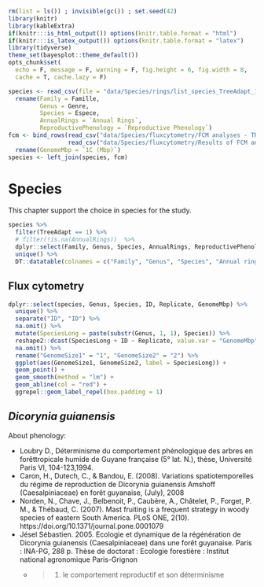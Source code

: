```r
rm(list = ls()) ; invisible(gc()) ; set.seed(42)
library(knitr)
library(kableExtra)
if(knitr:::is_html_output()) options(knitr.table.format = "html") 
if(knitr:::is_latex_output()) options(knitr.table.format = "latex") 
library(tidyverse)
theme_set(bayesplot::theme_default())
opts_chunk$set(
  echo = F, message = F, warning = F, fig.height = 6, fig.width = 8,
  cache = T, cache.lazy = F)
```


```r
species <- read_csv(file = "data/Species/rings/list_species_TreeAdapt_130220b.csv") %>% 
  rename(Family = Famille,
         Genus = Genre,
         Species = Espece,
         AnnualRings = `Annual Rings`,
         ReproductivePhenology = `Reproductive Phenology`)
fcm <- bind_rows(read_csv("data/Species/fluxcytometry/FCM analyses - TREEMUTATION.csv"),
                 read_csv("data/Species/fluxcytometry/Results of FCM analyses - TREEMUTATION.csv")) %>% 
  rename(GenomeMbp = `1C (Mbp)`)
species <- left_join(species, fcm)
```

# Species

This chapter support the choice in species for the study.

```r
species %>% 
  filter(TreeAdapt == 1) %>% 
  # filter(!is.na(AnnualRings))  %>% 
  dplyr::select(Family, Genus, Species, AnnualRings, ReproductivePhenology, ID, GenomeMbp) %>% 
  unique() %>% 
  DT::datatable(colnames = c("Family", "Genus", "Species", "Annual rings", "Reproductive phenology", "Sample", "Genome (Mbp)"))
```

## Flux cytometry

```r
dplyr::select(species, Genus, Species, ID, Replicate, GenomeMbp) %>% 
  unique() %>% 
  separate("ID", "ID") %>% 
  na.omit() %>% 
  mutate(SpeciesLong = paste(substr(Genus, 1, 1), Species)) %>% 
  reshape2::dcast(SpeciesLong + ID ~ Replicate, value.var = "GenomeMbp") %>% 
  na.omit() %>% 
  rename("GenomeSize1" = "1", "GenomeSize2" = "2") %>% 
  ggplot(aes(GenomeSize1, GenomeSize2, label = SpeciesLong)) +
  geom_point() +
  geom_smooth(method = "lm") +
  geom_abline(col = "red") +
  ggrepel::geom_label_repel(box.padding = 1)
```


## *Dicorynia guianensis*

About phenology:

* Loubry D., Déterminisme du comportement phénologique des arbres en forêttropicale humide de Guyane française (5° lat. N.), thèse, Université Paris VI, 104-123,1994.
* Caron, H., Dutech, C., & Bandou, E. (2008). Variations spatiotemporelles du régime de reproduction de Dicorynia guianensis Amshoff (Caesalpiniaceae) en forêt guyanaise, (July), 2008
* Norden, N., Chave, J., Belbenoit, P., Caubère, A., Châtelet, P., Forget, P. M., & Thébaud, C. (2007). Mast fruiting is a frequent strategy in woody species of eastern South America. PLoS ONE, 2(10). https://doi.org/10.1371/journal.pone.0001079
* Jésel Sébastien. 2005. Ecologie et dynamique de la régénération de Dicorynia guianensis (Caesalpiniaceae) dans une forêt guyanaise. Paris : INA-PG, 288 p. Thèse de doctorat : Ecologie forestière : Institut national agronomique Paris-Grignon
    * > (1) le comportement reproductif et son déterminisme

